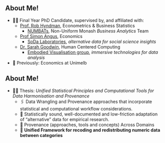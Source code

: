 ## About Me!

::: incremental
- 👩‍🎓 Final Year PhD Candidate, supervised by, and affiliated with: 
  - [Prof. Rob Hyndman](https://robjhyndman.com), Econometrics & Business Statistics
    - [NUMBATs](https://numbat.space/about.html), Non-Uniform Monash *Business Analytics* Team
  - [Prof Simon Angus](https://research.monash.edu/en/persons/simon-angus), Economics
    - [SoDa Laboratories](https://www.monash.edu/business/impact-labs/soda-labs/about-us), *alternative data for social science insights*
  - [Dr. Sarah Goodwin](https://research.monash.edu/en/persons/sarah-goodwin), Human Centered Computing
    - [Embodied Visualisation group](https://www.monash.edu/it/hcc/embodied-visualisation), *immersive technologies for data analysis*
- 💱 Previously: Economics at Unimelb
  <!-- - Also supported by [Monash Data Futures Institute](https://www.monash.edu/data-futures-institute) -->
:::

## About Me!

::: incremental
- 👩‍🎓 Thesis: _Unified Statistical Principles and Computational Tools for Data Harmonisation and Provenance_
  - 🖇️ Data Wrangling and Provenance approaches that incorporate statistical and computational workflow considerations.
  - 🌰 Statistically sound, well-documented and low-friction adaptation of "alternative" data for empirical research.
  - 🤔 Provenance (approaches, tools and concepts) Across Domains
  - 🔀 **Unified Framework for recoding and redistributing numeric data between categories**
:::